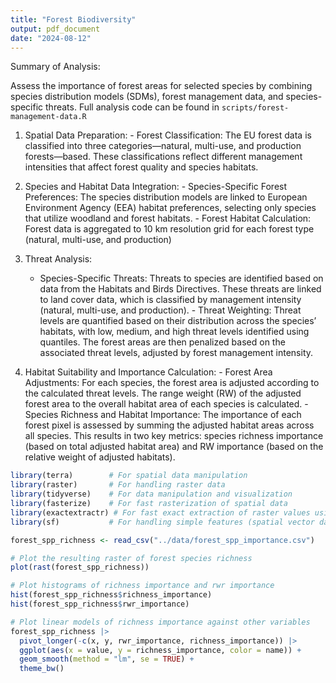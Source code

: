 ```yaml
---
title: "Forest Biodiversity"
output: pdf_document
date: "2024-08-12"
---
```


Summary of Analysis:

Assess the importance of forest areas for selected species by combining species distribution models (SDMs), forest management data, and species-specific threats. Full analysis code can be found in `scripts/forest-management-data.R`

(1) Spatial Data Preparation:
        - Forest Classification: The EU forest data is classified into three categories—natural, multi-use, and production forests—based. These classifications reflect different management intensities that affect forest quality and species habitats.

(2) Species and Habitat Data Integration:
        - Species-Specific Forest Preferences: The species distribution models are linked to European Environment Agency (EEA) habitat preferences, selecting only species that utilize woodland and forest habitats. 
        - Forest Habitat Calculation: Forest data is aggregated to 10 km resolution grid for each forest type (natural, multi-use, and production)
        
(3) Threat Analysis:
       - Species-Specific Threats: Threats to species are identified based on data from the Habitats and Birds Directives. These threats are linked to land cover data, which is classified by management intensity (natural, multi-use, and production).
        - Threat Weighting: Threat levels are quantified based on their distribution across the species' habitats, with low, medium, and high threat levels identified using quantiles. The forest areas are then penalized based on the associated threat levels, adjusted by forest management intensity.

(4) Habitat Suitability and Importance Calculation:
        - Forest Area Adjustments: For each species, the forest area is adjusted according to the calculated threat levels. The range weight (RW) of the adjusted forest area to the overall habitat area of each species is calculated.
        - Species Richness and Habitat Importance: The importance of each forest pixel is assessed by summing the adjusted habitat areas across all species. This results in two key metrics: species richness importance (based on total adjusted habitat area) and RW importance (based on the relative weight of adjusted habitats).

```r
library(terra)        # For spatial data manipulation
library(raster)       # For handling raster data
library(tidyverse)    # For data manipulation and visualization
library(fasterize)    # For fast rasterization of spatial data
library(exactextractr) # For fast exact extraction of raster values using polygons
library(sf)           # For handling simple features (spatial vector data)
```

```r
forest_spp_richness <- read_csv("../data/forest_spp_importance.csv")
```

```r
# Plot the resulting raster of forest species richness
plot(rast(forest_spp_richness))
```

```r
# Plot histograms of richness importance and rwr importance
hist(forest_spp_richness$richness_importance)
hist(forest_spp_richness$rwr_importance)
```

```r
# Plot linear models of richness importance against other variables
forest_spp_richness |>
  pivot_longer(-c(x, y, rwr_importance, richness_importance)) |>
  ggplot(aes(x = value, y = richness_importance, color = name)) + 
  geom_smooth(method = "lm", se = TRUE) +
  theme_bw()
```

